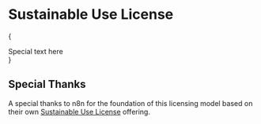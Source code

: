 # Sustainable Use License
{
      <div className="mt-4 p-6 bg-sky-500 text-sky-800 border rounded-md">
        Special text here
      </div>}

## Special Thanks
A special thanks to n8n for the foundation of this licensing model based on their own [Sustainable Use License](https://docs.n8n.io/sustainable-use-license/) offering.